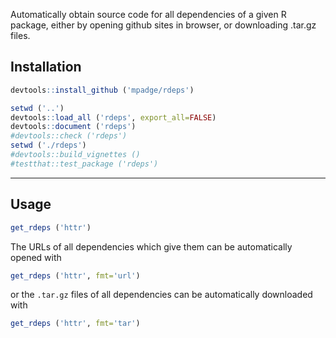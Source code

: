 
Automatically obtain source code for all dependencies of a given R package,
either by opening github sites in browser, or downloading .tar.gz files.

## Installation

```r
devtools::install_github ('mpadge/rdeps')
```
```r
setwd ('..')
devtools::load_all ('rdeps', export_all=FALSE)
devtools::document ('rdeps')
#devtools::check ('rdeps')
setwd ('./rdeps')
#devtools::build_vignettes ()
#testthat::test_package ('rdeps')
```

---------------

## Usage

```r
get_rdeps ('httr')
```

The URLs of all dependencies which give them can be automatically opened with

```r
get_rdeps ('httr', fmt='url')
```

or the `.tar.gz` files of all dependencies can be automatically downloaded with

```r
get_rdeps ('httr', fmt='tar')
```

